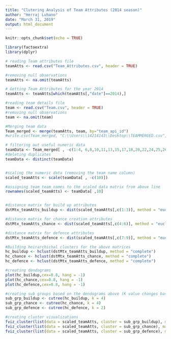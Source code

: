 ```yaml
---
title: "Clutering Analysis of Team Attributes (2014 season)"
author: "Herraj Luhano"
date: "March 31, 2019"
output: html_document
---
```


```r
knitr::opts_chunk$set(echo = TRUE)
```


```r
library(factoextra)
library(dplyr)

# reading Team attributes file
teamAtts <- read.csv("Team_Attributes.csv", header = TRUE)

#removing null observations
teamAtts <- na.omit(teamAtts)

# Getting Team Attributes for the year 2014
teamAtts <- teamAtts[which(teamAtts[,"date"]==2014),]

#reading team details file
team <- read.csv("Team.csv", header = TRUE)
#removing null observations
team <- na.omit(team)

#Merging team data 
Team_merged <- merge(teamAtts, team, by="team_api_id")
#write.csv(Team_merged, "C:\\Users\\14214143\\Desktop\\TEAMMERGED.csv", row.names = FALSE)

# filtering out useful numeric data
teamData <- Team_merged[ , -c(1:4, 6,8,10,11,13,15,17,18,20,22,24,25,26,27,29,30)]
#deleting duplicates
teamData <- distinct(teamData)


#scaling the numeric data (removing the team name column)
scaled_teamAtts <- scale(teamData[ , -c(10)])

#assigning team team names to the scaled data matrix from above line
rownames(scaled_teamAtts) <- teamData[ ,10]


#distance matrix for build up attributes
dstMtx_teamAtts_buildup <- dist(scaled_teamAtts[,c(1:3)], method = "euclidean")

#distance matrix for chance creation attributes
dstMtx_teamAtts_chance <- dist(scaled_teamAtts[,c(4:6)], method = "euclidean")

#distance matrix for defence attributes
dstMtx_teamAtts_defence <- dist(scaled_teamAtts[,c(7:9)], method = "euclidean")

#Building heirarchichal clusters for the above matrices
hc_buildup <- hclust(dstMtx_teamAtts_buildup, method = "complete")
hc_chance <- hclust(dstMtx_teamAtts_chance, method = "complete")
hc_defence <- hclust(dstMtx_teamAtts_defence, method = "complete")

#creating dendograms
plot(hc_buildup,cex=0.8, hang = -1)
plot(hc_chance,cex=0.8, hang = -1)
plot(hc_defence,cex=0.8, hang = -1)

#creating sub groups based on the dendograms above (K value changes based on the data)
sub_grp_buildup <- cutree(hc_buildup, k = 4)
sub_grp_chance <- cutree(hc_chance, k = 4)
sub_grp_defence <- cutree(hc_defence, k = 2)

#creating cluster visualizations
fviz_cluster(list(data = scaled_teamAtts, cluster = sub_grp_buildup), main = "Buildup Play Attributes (2014)")
fviz_cluster(list(data = scaled_teamAtts, cluster = sub_grp_chance), main = "Chance creation Attributes (2014)")
fviz_cluster(list(data = scaled_teamAtts, cluster = sub_grp_defence), main = "Defence Attributes (2014)")



```



```r

```